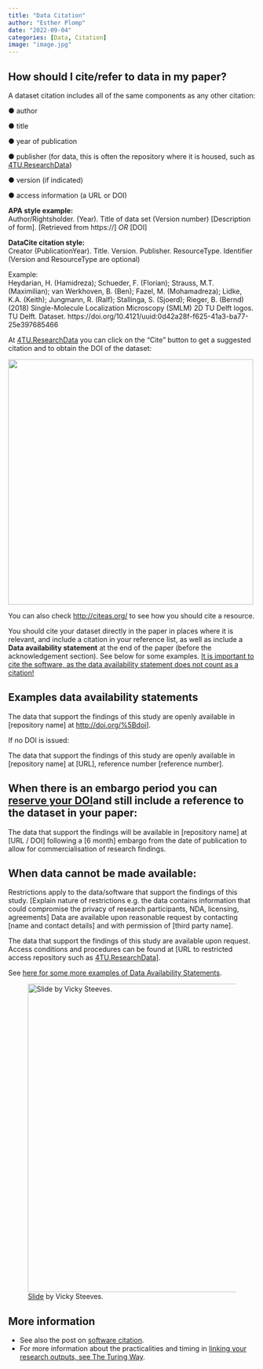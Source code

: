 ```yaml
---
title: "Data Citation"
author: "Esther Plomp"
date: "2022-09-04"
categories: [Data, Citation]
image: "image.jpg"
---
```


## How should I cite/refer to data in my paper?

A dataset citation includes all of the same components as any other citation:

●	author

●	title

●	year of publication

●	publisher (for data, this is often the repository where it is housed, such as [4TU.ResearchData](https://researchdata.4tu.nl/en/))

●	version (if indicated)

●	access information (a URL or DOI)

::: callout-note
**APA style example:** \
Author/Rightsholder. (Year). Title of data set (Version number) \[Description of form\]. \[Retrieved from https://\] *OR* \[DOI\]

**DataCite citation style:\
**Creator (PublicationYear). Title. Version. Publisher. ResourceType. Identifier (Version and ResourceType are optional)

Example: \
Heydarian, H. (Hamidreza); Schueder, F. (Florian); Strauss, M.T. (Maximilian); van Werkhoven, B. (Ben); Fazel, M. (Mohamadreza); Lidke, K.A. (Keith); Jungmann, R. (Ralf); Stallinga, S. (Sjoerd); Rieger, B. (Bernd) (2018) Single-Molecule Localization Microscopy (SMLM) 2D TU Delft logos. TU Delft. Dataset. https://doi.org/10.4121/uuid:0d42a28f-f625-41a3-ba77-25e397685466
:::

At [4TU.ResearchData](https://researchdata.4tu.nl/en/) you can click on the "Cite" button to get a suggested citation and to obtain the DOI of the dataset:

![](images/paste-A17BCDA3.png){width="499"}

You can also check <http://citeas.org/> to see how you should cite a resource.

You should cite your dataset directly in the paper in places where it is relevant, and include a citation in your reference list, as well as include a **Data availability statement** at the end of the paper (before the acknowledgement section). See below for some examples. [It is important to cite the software, as the data availability statement does not count as a citation!]{.underline}

::: callout-note
# Examples data availability statements

The data that support the findings of this study are openly available in \[repository name\] at <http://doi.org/%5Bdoi>\]. \

If no DOI is issued:

The data that support the findings of this study are openly available in \[repository name\] at \[URL\], reference number \[reference number\].

## When there is an **embargo** period you can [reserve your DOI ](https://surfdrive.surf.nl/files/index.php/s/NmfhUd73BgaQfVW/download)and still include a reference to the dataset in your paper: 

The data that support the findings will be available in \[repository name\] at \[URL / DOI\] following a \[6 month\] embargo from the date of publication to allow for commercialisation of research findings.

## When data cannot be made available: 

Restrictions apply to the data/software that support the findings of this study. \[Explain nature of restrictions e.g. the data contains information that could compromise the privacy of research participants, NDA, licensing, agreements\] Data are available upon reasonable request by contacting \[name and contact details\] and with permission of \[third party name\].

The data that support the findings of this study are available upon request. Access conditions and procedures can be found at \[URL to restricted access repository such as [4TU.ResearchData](https://researchdata.4tu.nl/en/)\].

See [here for some more examples of Data Availability Statements](https://www.library.manchester.ac.uk/using-the-library/staff/research/research-data-management/sharing/data-access-statements/).
:::

![[Slide](https://nyu-dataservices.github.io/Intro-RDM/index.html#/23) by Vicky Steeves.](images/paste-6825A73F.png){width="627"}

## More information

-   See also the post on [software citation](https://estherplomp.github.io/TNW-OS-support/posts/software-citation/).
-   For more information about the practicalities and timing in [linking your research outputs, see The Turing Way](https://the-turing-way.netlify.app/communication/citable/citable-linking.html).
